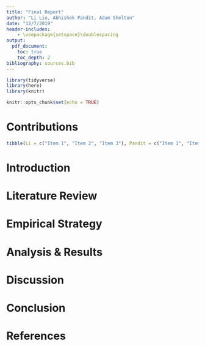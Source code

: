 ```yaml
---
title: "Final Report"
author: "Li Liu, Abhishek Pandit, Adam Shelton"
date: "12/7/2019"
header-includes:
    - \usepackage{setspace}\doublespacing
output: 
  pdf_document:
    toc: true
    toc_depth: 2
bibliography: sources.bib
---
```


```r
library(tidyverse)
library(here)
library(knitr)

knitr::opts_chunk$set(echo = TRUE)
```
# Contributions
```r
tibble(Li = c("Item 1", "Item 2", "Item 3"), Pandit = c("Item 1", "Item 2", "Item 3"), Shelton = c("Item 1", "Item 2", "Item 3")) %>% kable(caption = "Contributions by each team member")
```

\newpage
# Introduction

# Literature Review

# Empirical Strategy

# Analysis & Results

# Discussion

# Conclusion

\newpage
# References